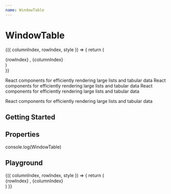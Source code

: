 ```yaml
---
name: WindowTable
---
```




# WindowTable

<WindowTable
          width={497}
          height={297}
          columnCount={50}
          rowCount={100}
          rowHeight={35}
          columnWidth={80}
          fixedLeftCount={1}
          fixedRightCount={1}
          fixedTopCount={1}
          fixedBottomCount={1} >
          {({ columnIndex, rowIndex, style }) => {
           return (
       <div className="cell" style={style}>
                      {rowIndex} , {columnIndex}
                    </div>
           )  
          }}
</WindowTable>

React components for efficiently rendering large lists and tabular data React components for efficiently rendering large lists and tabular data React components for efficiently rendering large lists and tabular data

React components for efficiently rendering large lists and tabular data


## Getting Started


## Properties

<PropsTable of={WindowTable} />

console.log(WindowTable)

## Playground

<Playground>
    <WindowTable
          width={600}
          height={400}
          columnCount={50}
          rowCount={100}
          rowHeight={50}
          columnWidth={100}
          fixedLeftCount={1}
          fixedRightCount={1}
          fixedTopCount={1}
          fixedBottomCount={1} >
          {({ columnIndex, rowIndex, style }) => {
           return (
       <div className="cell" style={style}>
                      {rowIndex} , {columnIndex}
                    </div>
           )  
          }}
          </WindowTable>
        
</Playground>
